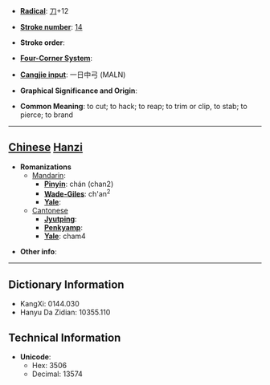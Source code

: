* '''[[Wiktionary:Chinese radical index| Radical]]''': [[Wiktionary:Chinese radical index 刀|刀]]+12

* '''[[Wiktionary:Chinese total strokes index|Stroke number]]''': [[Wiktionary:Chinese total strokes index 14|14]]

* '''Stroke order''': 

* '''[[Wiktionary:Chinese four corner index|Four-Corner System]]''': 

* '''[[Wiktionary:Chinese Cangjie index|Cangjie input]]''': 一日中弓 (MALN)

* '''Graphical Significance and Origin''': 

* '''Common Meaning''': to cut; to hack; to reap; to trim or clip, to stab; to pierce; to brand

----

== [[Chinese]] [[Hanzi]] ==

* '''Romanizations'''
** [[Mandarin]]:
*** '''[[Pinyin]]''': chán (chan2)
*** '''[[Wade-Giles]]''': ch'an<sup>2</sup>
*** '''[[Yale]]''': 
**[[Cantonese]]
***'''[[Jyutping]]''':
***'''[[Penkyamp]]''': 
***'''[[Yale]]''': cham4

* '''Other info''': 

----

== Dictionary Information ==

* KangXi: 0144.030
* Hanyu Da Zidian: 10355.110

== Technical Information ==

* '''Unicode''':
** Hex: 3506
** Decimal: 13574
